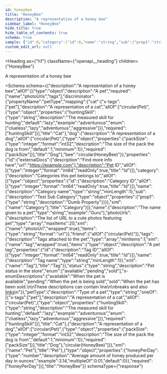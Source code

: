 ```yaml
---
id: honeybee
title: "HoneyBee"
description: "A representation of a honey bee"
sidebar_label: "HoneyBee"
hide_title: true
hide_table_of_contents: true
schema: true
sample: {"id":0,"category":{"id":0,"name":"string","sub":{"prop1":"string"}},"name":"Guru","photoUrls":["string"],"friend":{},"tags":[{"id":0,"name":"string"}],"status":"available","petType":{"huntingSkill":"adventurous"},"honeyPerDay":3.14}
custom_edit_url: null
---
```



<Heading
  as={"h1"}
  className={"openapi__heading"}
  children={"HoneyBee"}
>
</Heading>



A representation of a honey bee

<Schema
  schema={{"description":"A representation of a honey bee","allOf":[{"type":"object","description":"A pet","required":["name","photoUrls","tags"],"discriminator":{"propertyName":"petType","mapping":{"cat":{"x-tags":["pet"],"description":"A representation of a cat","allOf":["circular(Pet)",{"type":"object","properties":{"huntingSkill":{"type":"string","description":"The measured skill for hunting","default":"lazy","example":"adventurous","enum":["clueless","lazy","adventurous","aggressive"]}},"required":["huntingSkill"]}],"title":"Cat"},"dog":{"description":"A representation of a dog","allOf":["circular(Pet)",{"type":"object","properties":{"packSize":{"type":"integer","format":"int32","description":"The size of the pack the dog is from","default":1,"minimum":1}},"required":["packSize"]}],"title":"Dog"},"bee":"circular(HoneyBee)"}},"properties":{"id":{"externalDocs":{"description":"Find more info here","url":"https://example.com"},"description":"Pet ID","allOf":[{"type":"integer","format":"int64","readOnly":true,"title":"Id"}]},"category":{"description":"Categories this pet belongs to","allOf":[{"type":"object","properties":{"id":{"description":"Category ID","allOf":[{"type":"integer","format":"int64","readOnly":true,"title":"Id"}]},"name":{"description":"Category name","type":"string","minLength":1},"sub":{"description":"Test Sub Category","type":"object","properties":{"prop1":{"type":"string","description":"Dumb Property"}}}},"xml":{"name":"Category"},"title":"Category"}]},"name":{"description":"The name given to a pet","type":"string","example":"Guru"},"photoUrls":{"description":"The list of URL to a cute photos featuring pet","type":"array","maxItems":20,"xml":{"name":"photoUrl","wrapped":true},"items":{"type":"string","format":"url"}},"friend":{"allOf":["circular(Pet)"]},"tags":{"description":"Tags attached to the pet","type":"array","minItems":1,"xml":{"name":"tag","wrapped":true},"items":{"type":"object","description":"A pet tag","properties":{"id":{"description":"Tag ID","allOf":[{"type":"integer","format":"int64","readOnly":true,"title":"Id"}]},"name":{"description":"Tag name","type":"string","minLength":1}},"xml":{"name":"Tag"},"title":"Tag"}},"status":{"type":"string","description":"Pet status in the store","enum":["available","pending","sold"],"x-enumDescriptions":{"available":"When the pet is available","pending":"When the pet is being sold","sold":"When the pet has been sold.\n\nThese descriptions can contain line\n\nbreaks and also [links](https://docusaurus.io/)\n"}},"petType":{"description":"Type of a pet","type":"string","oneOf":[{"x-tags":["pet"],"description":"A representation of a cat","allOf":["circular(Pet)",{"type":"object","properties":{"huntingSkill":{"type":"string","description":"The measured skill for hunting","default":"lazy","example":"adventurous","enum":["clueless","lazy","adventurous","aggressive"]}},"required":["huntingSkill"]}],"title":"Cat"},{"description":"A representation of a dog","allOf":["circular(Pet)",{"type":"object","properties":{"packSize":{"type":"integer","format":"int32","description":"The size of the pack the dog is from","default":1,"minimum":1}},"required":["packSize"]}],"title":"Dog"},"circular(HoneyBee)"]}},"xml":{"name":"Pet"},"title":"Pet"},{"type":"object","properties":{"honeyPerDay":{"type":"number","description":"Average amount of honey produced per day in ounces","example":3.14,"multipleOf":0.01,"default":0}},"required":["honeyPerDay"]}],"title":"HoneyBee"}}
  schemaType={"response"}
>
  
</Schema>
            